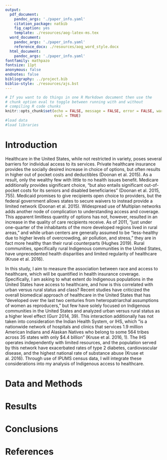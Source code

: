 ```yaml
---
output:
  pdf_document:
    pandoc_args: './paper_info.yaml'
    citation_package: natbib
    fig_caption: yes
    template: ./resources/aog-latex-ms.tex
  word_document:
    pandoc_args: './paper_info.yaml'
    reference_docx: ./resources/aog_word_style.docx
  html_document:
    pandoc_args: './paper_info.yaml'
fontfamily: mathpazo
fontsize: 11pt
anonymous: false
endnotes: false
bibliography: ../project.bib
biblio-style: ./resources/ajs.bst
---
```


```r
# If you want to do things in one R Markdown document then use the 
# chunk option eval to toggle between running with and without 
# compiling R code chunks
knitr::opts_chunk$set(echo = FALSE, message = FALSE, error = FALSE, warning = FALSE, 
                      eval = TRUE)
#load data
#load libraries
```

# Introduction

Healthcare in the United States, while not restricted in variety, poses several barriers for individual access to its services. Private healthcare insurance provides the socially desired increase in choice of options, but often results in higher out of pocket costs and deductibles (Doonan et al. 2015). As a result, only the wealthy few with little to no health issues benefit. Medicare additionally provides significant choice, “but also entails significant out-of-pocket costs for its seniors and disabled beneficiaries” (Doonan et al. 2015, 755). Medicaid promises to give recipients open choice to providers, but the federal government allows states to secure waivers to instead provide a limited network (Doonan et al. 2015). Widespread use of Multiplan networks adds another node of complication to understanding access and coverage. This apparent limitless quantity of options has not, however, resulted in an increase in the quality of care recipients receive. As of 2011, “just under one-quarter of the inhabitants of the more developed regions lived in rural areas,” and while urban centers are generally assumed to be “less-healthy due to higher levels of overcrowding, air pollution, and stress,” they are in fact more healthy than their rural counterparts (Hughes 2019). Rural communities, specifically rural Indigenous communities in the United States, have unprecedented health disparities and limited regularity of healthcare (Kruse et al. 2016). 

In this study, I aim to measure the association between race and access to healthcare, which will be quantified in health insurance coverage. Specifically, I am asking to what extent do Indigenous populations in the United States have access to healthcare, and how is this correlated with urban versus rural status and class? Recent studies have criticized the overall biomedical approach of healthcare in the United States that has “developed over the last two centuries from heteropatriarchal assumptions of women as reproducers,” but few have solely focused on Indigenous communities in the United States and analyzed urban versus rural status as a higher level effect (Gurr 2014, 39). This interaction additionally has not taken into consideration the Indian Health System, or IHS, which “is a nationwide network of hospitals and clinics that services 1.9 million American Indians and Alaskan Natives who belong to some 564 tribes across 35 states with only $4.4 billion” (Kruse et al. 2016, 1). The IHS operates independently with limited resources, and the population served by this network have exacerbated rates of type 2 diabetes, cardiovascular disease, and the highest national rate of substance abuse (Kruse et al. 2016). Through use of IPUMS census data, I will integrate these considerations into my analysis of Indigenous access to healthcare.

# Data and Methods

# Results

# Conclusions

# References
